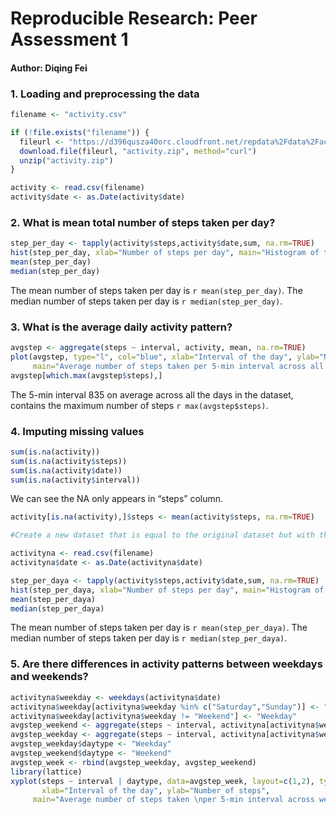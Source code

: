 # Reproducible Research: Peer Assessment 1
#### Author: Diqing Fei

### 1. Loading and preprocessing the data
```r
filename <- "activity.csv"

if (!file.exists("filename")) {
  fileurl <- "https://d396qusza40orc.cloudfront.net/repdata%2Fdata%2Factivity.zip"
  download.file(fileurl, "activity.zip", method="curl")
  unzip("activity.zip")
}

activity <- read.csv(filename)
activity$date <- as.Date(activity$date)
```

### 2. What is mean total number of steps taken per day?

```r
step_per_day <- tapply(activity$steps,activity$date,sum, na.rm=TRUE)
hist(step_per_day, xlab="Number of steps per day", main="Histogram of the total number of steps taken each day")
mean(step_per_day)
median(step_per_day)
```

The mean number of steps taken per day is `r mean(step_per_day)`.
The median number of steps taken per day is `r median(step_per_day)`.


### 3. What is the average daily activity pattern?

```r
avgstep <- aggregate(steps ~ interval, activity, mean, na.rm=TRUE)
plot(avgstep, type="l", col="blue", xlab="Interval of the day", ylab="Number of steps", 
     main="Average number of steps taken per 5-min interval across all days")
avgstep[which.max(avgstep$steps),]
```

The 5-min interval 835 on average across all the days in the dataset, contains the maximum number of steps `r max(avgstep$steps)`.

### 4. Imputing missing values

```r
sum(is.na(activity))
sum(is.na(activity$steps))
sum(is.na(activity$date))
sum(is.na(activity$interval))
```

We can see the NA only appears in "steps" column.

```r
activity[is.na(activity),]$steps <- mean(activity$steps, na.rm=TRUE)

#Create a new dataset that is equal to the original dataset but with the missing data filled in.

activityna <- read.csv(filename)
activityna$date <- as.Date(activityna$date)

step_per_daya <- tapply(activity$steps,activity$date,sum, na.rm=TRUE)
hist(step_per_daya, xlab="Number of steps per day", main="Histogram of the total number of steps taken each day")
mean(step_per_daya)
median(step_per_daya)
```

The mean number of steps taken per day is `r mean(step_per_daya)`.
The median number of steps taken per day is `r median(step_per_daya)`.

### 5. Are there differences in activity patterns between weekdays and weekends?
```r
activityna$weekday <- weekdays(activityna$date)
activityna$weekday[activityna$weekday %in% c("Saturday","Sunday")] <- "Weekend"
activityna$weekday[activityna$weekday != "Weekend"] <- "Weekday"
avgstep_weekend <- aggregate(steps ~ interval, activityna[activityna$weekday == "Weekend",], mean, na.rm=TRUE)
avgstep_weekday <- aggregate(steps ~ interval, activityna[activityna$weekday == "Weekday",], mean, na.rm=TRUE)
avgstep_weekday$daytype <- "Weekday"
avgstep_weekend$daytype <- "Weekend"
avgstep_week <- rbind(avgstep_weekday, avgstep_weekend)
library(lattice)
xyplot(steps ~ interval | daytype, data=avgstep_week, layout=c(1,2), type="l",
       xlab="Interval of the day", ylab="Number of steps", 
     main="Average number of steps taken \nper 5-min interval across weekends/weekdays")
```
